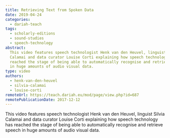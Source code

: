 ```yaml
---
title: Retrieving Text from Spoken Data
date: 2019-04-24
categories:
  - dariah-teach
tags:
  - scholarly-editions
  - sound-studies
  - speech-technology
abstract:
  This video features speech technologist Henk van den Heuvel, linguist Silvia
  Calamai and data curator Louise Corti explaining how speech technology has
  reached the stage of being able to automatically recognise and retrieve speech
  in huge amounts of audio visual data.
type: video
authors:
  - henk-van-den-heuvel
  - silvia-calamai
  - louise-corti
remoteUrl: https://teach.dariah.eu/mod/page/view.php?id=687
remotePublicationDate: 2017-12-12
---
```


This video features speech technologist Henk van den Heuvel, linguist Silvia
Calamai and data curator Louise Corti explaining how speech technology has
reached the stage of being able to automatically recognise and retrieve speech
in huge amounts of audio visual data.

<VideoCard
  title="DH in Practice"
  subtitle="Retrieving Text from Spoken Data"
  id="5fskmqgcvtw"
  image="images/silvia_calamai.jpg"
/>
